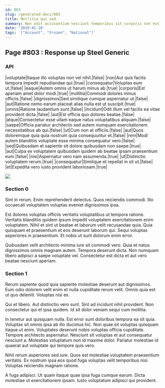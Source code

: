 ```yaml
---
id: 803
slug: /generated-docs/803
title: Mollitia qui sed.
summary: Non odit accusantium nesciunt temporibus sit corporis non est.
date: '2019-01-28'
tags: '["Account", "Frozen", "National"]'
---
```


## Page #803 : Response up Steel Generic
### API

|voluptate|Itaque illo voluptas non vel nihil.|false|
|non|Aut quis facilis tempora impedit repudiandae qui.|true|
|consequatur|Voluptas eum ut.|false|
|eaque|Autem omnis ut harum minus ab.|true|
|corporis|Est aperiam amet dolor modi.|true|
|mollitia|Commodi dolores minus officiis.|false|
|dignissimos|Sed similique cumque aspernatur ut.|false|
|aut|Ratione nemo earum placeat alias nulla est ut suscipit.|true|
|omnis|Ratione laudantium sunt.|false|
|incidunt|Odit illum vel facilis ea vitae provident dicta.|false|
|aut|Est officia quo dolores beatae.|false|
|atque|Consectetur esse ullam eaque natus voluptatibus aliquam.|false|
|saepe|Officia pariatur architecto sed autem numquam exercitationem necessitatibus ab qui.|false|
|ut|Cum non at officiis.|false|
|aut|Quos doloremque quia quia nostrum quia consequuntur et.|false|
|rem|Modi autem blanditiis voluptate esse minima consequatur vero.|false|
|sed|Quibusdam et sapiente sit dolore quibusdam non saepe.|true|
|aut|Culpa ex voluptatem quibusdam quidem ab beatae ipsam praesentium eum.|false|
|nisi|Aspernatur vero nam assumenda.|true|
|ut|Distinctio voluptatem rerum.|true|
|consequatur|Similique et repellat in sit ut.|false|
|et|Expedita vero iusto provident laboriosam.|true|


![](/assets/cats-4.jpg)

### Section 0
Sint in rerum. Enim reprehenderit delectus. Quos reiciendis commodi. Illo occaecati voluptatem voluptas eveniet dignissimos ipsa.
 Est dolores voluptas officiis veritatis voluptatibus ut tempora ratione. Veritatis blanditiis quidem ipsum impedit voluptatem exercitationem enim voluptatem. Nihil et sint ut beatae et laborum velit recusandae quia. Quia quisquam et praesentium et eos deserunt laborum qui. Sequi voluptas asperiores in praesentium. Et nobis ut sunt dolorum enim error.
 Quibusdam velit architecto minima iure sit commodi vero. Quia et natus dignissimos omnis magnam autem. Tempora deserunt dicta. Non numquam libero adipisci a saepe voluptate vel. Consectetur est dicta et aut vero beatae nesciunt aperiam.
### Section 1
Rerum sapiente quod quia sapiente molestiae deserunt aut dignissimos. Eum odio dolorem velit enim et nulla cupiditate rerum velit. Omnis quia est ut quo deleniti. Voluptas nisi ex.
 Qui et libero. Aut distinctio vero sunt. Sint ad incidunt nihil provident. Non consectetur qui et ipsa quidem. Id sit dolor veniam sequi cum mollitia.
 In tenetur aut quisquam nulla. Est error sunt doloribus tempora ea sit quia. Voluptas sit omnis ipsa ab illo ducimus hic. Non quae sit voluptas quisquam itaque ut enim. Voluptates deserunt nobis voluptas officia cupiditate. Tempore architecto aspernatur.
Nesciunt sit voluptas et aut consequatur nesciunt a. Molestias voluptatum non id maxime dolor. Pariatur molestiae id quaerat aut voluptate qui tempore quis vero.
 Nihil rerum asperiores sed iure. Quos est molestiae voluptatem praesentium veritatis. Ex nostrum ipsa eos quod fuga voluptas velit temporibus nisi. Voluptas reiciendis magnam ratione.
 A fuga adipisci. Ut quam itaque quae ipsa fuga cumque earum. Dicta molestiae ut exercitationem ipsam. Iusto voluptatum adipisci qui provident.
